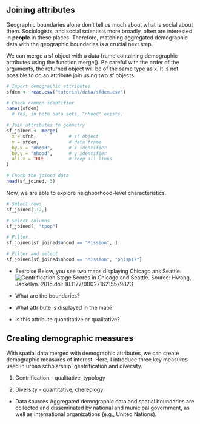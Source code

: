 ## Joining attributes

Geographic boundaries alone don't tell us much about what is social about them. Sociologists, and social scientists more broadly, often are interested in **people** in these places. Therefore, matching aggregated demographic data with the geographic boundaries is a crucial next step.

We can merge a sf object with a data frame containing demographic attributes using the function merge(). Be careful with the order of the arguments, the returned object will be of the same type as x. It is not possible to do an attribute join using two sf objects.


```r
# Import demographic attributes
sfdem <- read.csv("tutorial/data/sfdem.csv")

# Check common identifier
names(sfdem)
  # Yes, in both data sets, "nhood" exists.
```

```r
# Join attributes to geometry
sf_joined <- merge(
  x = sfnh,            # sf object
  y = sfdem,           # data frame
  by.x = "nhood",      # x identifier
  by.y = "nhood",      # y identifier
  all.x = TRUE         # keep all lines
)

# Check the joined data
head(sf_joined, 3)
```

Now, we are able to explore neighborhood-level characteristics.

```r
# Select rows
sf_joined[1:2,]
```

```r
# Select columns
sf_joined[, "tpop"]
```

```r
# Filter
sf_joined[sf_joined$nhood == "Mission", ]
```

```r
# Filter and select
sf_joined[sf_joined$nhood == "Mission", "phisp17"]
```

- Exercise
Below, you see two maps displaying Chicago ans Seattle.
![Gentrification Stage Scores in Chicago and Seattle. Source: Hwang, Jackelyn. 2015.doi: 10.1177/0002716215579823](/Users/hesuyoon/Documents/ENSAE-CREST/2024/Teaching/ENSAE-Mapping/images/figure1.png)

- What are the boundaries?
- What attribute is displayed in the map?
- Is this attribute quantitative or qualitative?

## Creating demographic measures

With spatial data merged with demographic attributes, we can create demographic measures of interest. Here, I introduce three key measures used in urban scholarship: gentrification and diversity. 

1. Gentrification - qualitative, typology

2. Diversity - quantitative, chereology

- Data sources
Aggregated demographic data and spatial boundaries are collected and disseminated by national and municipal government, as well as international organizations (e.g., United Nations).
